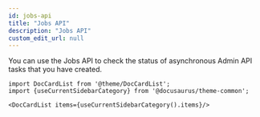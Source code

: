 ```yaml
---
id: jobs-api
title: "Jobs API"
description: "Jobs API"
custom_edit_url: null
---
```




You can use the Jobs API to check the status of asynchronous Admin API tasks that you have created.



```mdx-code-block
import DocCardList from '@theme/DocCardList';
import {useCurrentSidebarCategory} from '@docusaurus/theme-common';

<DocCardList items={useCurrentSidebarCategory().items}/>
```
      